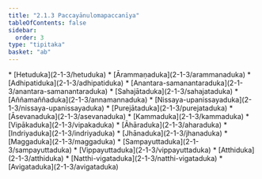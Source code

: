 ```yaml
---
title: "2.1.3 Paccayānulomapaccanīya"
tableOfContents: false
sidebar:
  order: 3
type: "tipitaka"
basket: "ab"
---
```



<DynamicBreadcrumb />



<TableOfContents>
* [Hetuduka](2-1-3/hetuduka)
* [Ārammaṇaduka](2-1-3/arammanaduka)
* [Adhipatiduka](2-1-3/adhipatiduka)
* [Anantara-samanantaraduka](2-1-3/anantara-samanantaraduka)
* [Sahajātaduka](2-1-3/sahajataduka)
* [Aññamaññaduka](2-1-3/annamannaduka)
* [Nissaya-upanissayaduka](2-1-3/nissaya-upanissayaduka)
* [Purejātaduka](2-1-3/purejataduka)
* [Āsevanaduka](2-1-3/asevanaduka)
* [Kammaduka](2-1-3/kammaduka)
* [Vipākaduka](2-1-3/vipakaduka)
* [Āhāraduka](2-1-3/aharaduka)
* [Indriyaduka](2-1-3/indriyaduka)
* [Jhānaduka](2-1-3/jhanaduka)
* [Maggaduka](2-1-3/maggaduka)
* [Sampayuttaduka](2-1-3/sampayuttaduka)
* [Vippayuttaduka](2-1-3/vippayuttaduka)
* [Atthiduka](2-1-3/atthiduka)
* [Natthi-vigataduka](2-1-3/natthi-vigataduka)
* [Avigataduka](2-1-3/avigataduka)
</TableOfContents>
